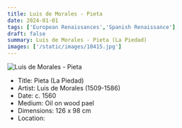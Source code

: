 ```yaml
---
title: Luis de Morales - Pieta
date: 2024-01-01
tags: ['European Renaissances','Spanish Renaissance']
draft: false
summary: Luis de Morales - Pieta (La Piedad)
images: ['/static/images/10415.jpg']
---
```


![Luis de Morales - Pieta](/static/images/10415.jpg)

* Title: Pieta (La Piedad)
* Artist: Luis de Morales (1509-1586)
* Date: c. 1560
* Medium: Oil on wood pael
* Dimensions: 126 x 98 cm
* Location: 


